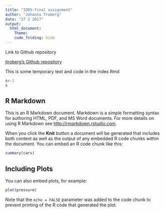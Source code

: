 ```yaml
---
title: "IODS-final assignment"
author: "Johanna Troberg"
date: "27 2 2017"
output: 
  html_document:
    Theme:
    code_folding: hide
---
```

Link to Github repository 

[jtroberg's Github repository](https://github.com/*your_github_username*/IODS-project)

This is some temporary text and code in the index.Rmd
```r
s<-1
s
```
## R Markdown

This is an R Markdown document. Markdown is a simple formatting syntax for authoring HTML, PDF, and MS Word documents. For more details on using R Markdown see <http://rmarkdown.rstudio.com>.

When you click the **Knit** button a document will be generated that includes both content as well as the output of any embedded R code chunks within the document. You can embed an R code chunk like this:

```r
summary(cars)
```

## Including Plots

You can also embed plots, for example:

```r
plot(pressure)
```

Note that the `echo = FALSE` parameter was added to the code chunk to prevent printing of the R code that generated the plot.
